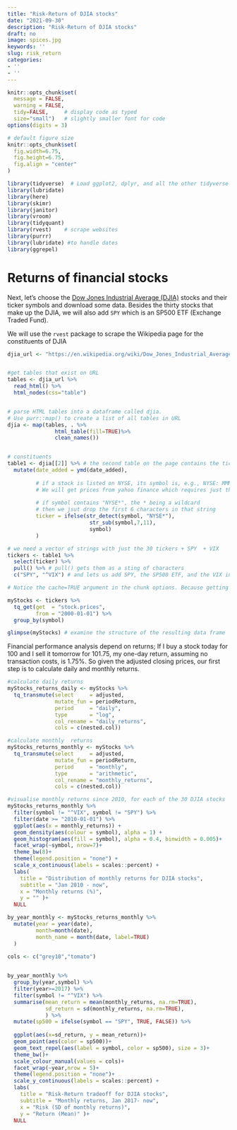 ```yaml
---
title: "Risk-Return of DJIA stocks"
date: "2021-09-30"
description: "Risk-Return of DJIA stocks"
draft: no
image: spices.jpg
keywords: ''
slug: risk_return
categories:
- ''
- ''
---
```

  



```r
knitr::opts_chunk$set(
  message = FALSE, 
  warning = FALSE, 
  tidy=FALSE,     # display code as typed
  size="small")   # slightly smaller font for code
options(digits = 3)

# default figure size
knitr::opts_chunk$set(
  fig.width=6.75, 
  fig.height=6.75,
  fig.align = "center"
)
```


```r
library(tidyverse)  # Load ggplot2, dplyr, and all the other tidyverse packages
library(lubridate)
library(here)
library(skimr)
library(janitor)
library(vroom)
library(tidyquant)
library(rvest)    # scrape websites
library(purrr)  
library(lubridate) #to handle dates
library(ggrepel)
```


# Returns of financial stocks

Next, let's choose the [Dow Jones Industrial Average (DJIA)](https://en.wikipedia.org/wiki/Dow_Jones_Industrial_Average) stocks and their ticker symbols and download some data. Besides the thirty stocks that make up the DJIA, we will also add `SPY` which is an SP500 ETF (Exchange Traded Fund).

We will use the `rvest` package to scrape the Wikipedia page for the constituents of DJIA

```r

djia_url <- "https://en.wikipedia.org/wiki/Dow_Jones_Industrial_Average"


#get tables that exist on URL
tables <- djia_url %>% 
  read_html() %>% 
  html_nodes(css="table")


# parse HTML tables into a dataframe called djia. 
# Use purr::map() to create a list of all tables in URL
djia <- map(tables, . %>% 
               html_table(fill=TRUE)%>% 
               clean_names())


# constituents
table1 <- djia[[2]] %>% # the second table on the page contains the ticker symbols
  mutate(date_added = ymd(date_added),
         
         # if a stock is listed on NYSE, its symbol is, e.g., NYSE: MMM
         # We will get prices from yahoo finance which requires just the ticker
         
         # if symbol contains "NYSE*", the * being a wildcard
         # then we jsut drop the first 6 characters in that string
         ticker = ifelse(str_detect(symbol, "NYSE*"),
                          str_sub(symbol,7,11),
                          symbol)
         )

# we need a vector of strings with just the 30 tickers + SPY  + VIX
tickers <- table1 %>% 
  select(ticker) %>% 
  pull() %>% # pull() gets them as a sting of characters
  c("SPY", "^VIX") # and lets us add SPY, the SP500 ETF, and the VIX index

```




```r
# Notice the cache=TRUE argument in the chunk options. Because getting data is time consuming, # cache=TRUE means that once it downloads data, the chunk will not run again next time you knit your Rmd

myStocks <- tickers %>% 
  tq_get(get  = "stock.prices",
         from = "2000-01-01") %>%
  group_by(symbol) 

glimpse(myStocks) # examine the structure of the resulting data frame
```

Financial performance analysis depend on returns; If I buy a stock today for 100 and I sell it tomorrow for 101.75, my one-day return, assuming no transaction costs, is 1.75%. So given the adjusted closing prices, our first step is to calculate daily and monthly returns.


```r
#calculate daily returns
myStocks_returns_daily <- myStocks %>%
  tq_transmute(select     = adjusted, 
               mutate_fun = periodReturn, 
               period     = "daily", 
               type       = "log",
               col_rename = "daily_returns",
               cols = c(nested.col))  

#calculate monthly  returns
myStocks_returns_monthly <- myStocks %>%
  tq_transmute(select     = adjusted, 
               mutate_fun = periodReturn, 
               period     = "monthly", 
               type       = "arithmetic",
               col_rename = "monthly_returns",
               cols = c(nested.col)) 
```

```r
#visualise monthly returns since 2010, for each of the 30 DJIA stocks
myStocks_returns_monthly %>% 
  filter(symbol != "^VIX", symbol != "SPY") %>% 
  filter(date >= "2010-01-01") %>% 
  ggplot(aes(x = monthly_returns)) +
  geom_density(aes(colour = symbol), alpha = 1) +
  geom_histogram(aes(fill = symbol), alpha = 0.4, binwidth = 0.005)+
  facet_wrap(~symbol, nrow=7)+
  theme_bw(8)+
  theme(legend.position = "none") +
  scale_x_continuous(labels = scales::percent) +
  labs(
    title = "Distribution of monthly returns for DJIA stocks",
    subtitle = "Jan 2010 - now",
    x = "Monthly returns (%)",
    y = "" )+
  NULL


```


```r

by_year_monthly <- myStocks_returns_monthly %>% 
  mutate(year = year(date),
         month=month(date),
         month_name = month(date, label=TRUE)
  )

cols <- c("grey10","tomato")

  
by_year_monthly %>% 
  group_by(year,symbol) %>% 
  filter(year>=2017) %>% 
  filter(symbol != "^VIX") %>% 
  summarise(mean_return = mean(monthly_returns, na.rm=TRUE),
            sd_return = sd(monthly_returns, na.rm=TRUE),
            ) %>% 
  mutate(sp500 = ifelse(symbol == "SPY", TRUE, FALSE)) %>% 
  
  ggplot(aes(x=sd_return, y = mean_return))+
  geom_point(aes(color = sp500))+
  geom_text_repel(aes(label = symbol, color = sp500), size = 3)+
  theme_bw()+
  scale_colour_manual(values = cols)+
  facet_wrap(~year,nrow = 5)+
  theme(legend.position = "none")+
  scale_y_continuous(labels = scales::percent) +
  labs(
    title = "Risk-Return tradeoff for DJIA stocks",
    subtitle = "Monthly returns, Jan 2017- now",
    x = "Risk (SD of monthly returns)",
    y = "Return (Mean)" )+
  NULL

```